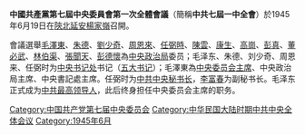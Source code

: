 '''中國共產黨第七屆中央委員會第一次全體會議'''（簡稱'''中共七屆一中全會'''）於1945年6月19日在[[陝北|陝北]][[延安|延安]][[楊家嶺|楊家嶺]]召開。

會議選舉[[毛澤東|毛澤東]]、[[朱德|朱德]]、[[劉少奇|劉少奇]]、[[周恩來|周恩來]]、[[任弼時|任弼時]]、[[陳雲|陳雲]]、[[康生|康生]]、[[高崗|高崗]]、[[彭真|彭真]]、[[董必武|董必武]]、[[林伯渠|林伯渠]]、[[張聞天|張聞天]]、[[彭德懷|彭德懷]]為[[中共中央政治局|中央政治局]]委员；毛泽东、朱德、刘少奇、周恩来、任弼时为[[中央书记处|中央书记处]]书记（[[五大书记|五大书记]]）；毛澤東為[[中國共產黨中央委員會主席|中央委员会主席]]、中央政治局主席、中央書記處主席。任弼时为[[中共中央秘书长|中共中央秘书长]]，[[李富春|李富春]]为副秘书长。毛泽东正式成为[[中共中央主要负责人|中共最高领导人]]，此后终身担任中央委员会主席的职务。

{{中国共产党的会议}}

[[Category:中国共产党第七届中央委员会|Category:中国共产党第七届中央委员会]]
[[Category:中华民国大陆时期中共中央全体会议|Category:中华民国大陆时期中共中央全体会议]]
[[Category:1945年6月|Category:1945年6月]]